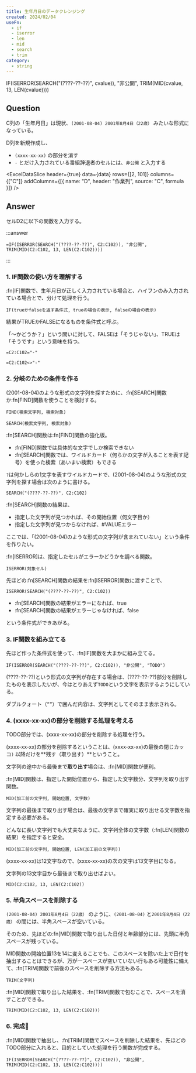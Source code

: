 ```yaml
---
title: 生年月日のデータクレンジング
created: 2024/02/04
useFn:
  - if
  - iserror
  - len
  - mid
  - search
  - trim
category:
  - string
---
```



  IF(ISERROR(SEARCH("(????-??-??)", cvalue)), "非公開", TRIM(MID(cvalue, 13, LEN(cvalue))))

## Question

C列の「生年月日」は現状、`(2001-08-04) 2001年8月4日（22歳）` みたいな形式になっている。

D列を新規作成し、

- `(xxxx-xx-xx)` の部分を消す
- `-` とだけ入力されている番組辞退者のセルには、`非公開` と入力する

<ExcelDataSlice
  header={true}
  data={data}
  rows={[2, 101]}
  columns={["C"]}
  addColumns={[{ name: "D", header: "作業列", source: "C", formula }]}
/>

## Answer

セルD2に以下の関数を入力する。

:::answer

```
=IF(ISERROR(SEARCH("(????-??-??)", C2:C102)), "非公開", TRIM(MID(C2:C102, 13, LEN(C2:C102))))
```

:::

### 1. IF関数の使い方を理解する

:fn[IF]関数で、生年月日が正しく入力されている場合と、ハイフンのみ入力されている場合とで、分けて処理を行う。

```
IF(trueかfalseを返す条件式, trueの場合の表示, falseの場合の表示)
```

結果がTRUEかFALSEになるものを条件式と呼ぶ。

「〜かどうか？」という問いに対して、FALSEは「そうじゃない」、TRUEは「そうです」という意味を持つ。

```
=C2:C102="-"
```

```
=C2:C102<>"-"
```

### 2. 分岐のための条件を作る

(2001-08-04)のような形式の文字列を探すために、:fn[SEARCH]関数か:fn[FIND]関数を使うことを検討する。

```
FIND(検索文字列, 検索対象)
```

```
SEARCH(検索文字列, 検索対象)
```

:fn[SEARCH]関数は:fn[FIND]関数の強化版。

- :fn[FIND]関数では具体的な文字でしか検索できない
- :fn[SEARCH]関数では、ワイルドカード（何らかの文字が入ることを表す記号）を使った検索（あいまい検索）もできる

`?`は何かしらの1文字を表すワイルドカードで、(2001-08-04)のような形式の文字列を探す場合は次のように書ける。

```
SEARCH("(????-??-??)", C2:C102)
```

:fn[SEARCH]関数の結果は、

- 指定した文字列が見つかれば、その開始位置（何文字目か）
- 指定した文字列が見つからなければ、#VALUEエラー

ここでは、「(2001-08-04)のような形式の文字列が含まれていない」という条件を作りたい。

:fn[ISERROR]は、指定したセルがエラーかどうかを調べる関数。

```
ISERROR(対象セル)
```

先ほどの:fn[SEARCH]関数の結果を:fn[ISERROR]関数に渡すことで、

```
ISERROR(SEARCH("(????-??-??)", C2:C102))
```

- :fn[SEARCH]関数の結果がエラーになれば、true
- :fn[SEARCH]関数の結果がエラーじゃなければ、false

という条件式ができあがる。

### 3. IF関数を組み立てる

先ほど作った条件式を使って、:fn[IF]関数を大まかに組み立てる。

```
IF(ISERROR(SEARCH("(????-??-??)", C2:C102)), "非公開", "TODO")
```

(????-??-??)という形式の文字列が存在する場合は、(????-??-??)部分を削除したものを表示したいが、今はとりあえず`TODO`という文字を表示するようにしている。

ダブルクォート（`””`）で囲んだ内容は、文字列としてそのまま表示される。

### 4. (xxxx-xx-xx)の部分を削除する処理を考える

TODO部分では、(xxxx-xx-xx)の部分を削除する処理を行う。

(xxxx-xx-xx)の部分を削除するということは、(xxxx-xx-xx)の最後の閉じカッコ`)` 以降だけを**残す（取り出す）**ということ。

文字列の途中から最後まで**取り出す**場合は、:fn[MID]関数が便利。

:fn[MID]関数は、指定した開始位置から、指定した文字数分、文字列を取り出す関数。

```
MID(加工前の文字列, 開始位置, 文字数)
```

文字列の最後まで取り出す場合は、最後の文字まで確実に取り出せる文字数を指定する必要がある。

どんなに長い文字列でも大丈夫なように、文字列全体の文字数（:fn[LEN]関数の結果）を指定すると安全。

```
MID(加工前の文字列, 開始位置, LEN(加工前の文字列))
```

(xxxx-xx-xx)は12文字なので、(xxxx-xx-xx)の次の文字は13文字目になる。

文字列の13文字目から最後まで取り出せばよい。

```
MID(C2:C102, 13, LEN(C2:C102))
```

### 5. 半角スペースを削除する

`(2001-08-04) 2001年8月4日（22歳）` のように、`(2001-08-04)` と`2001年8月4日（22歳）` の間には、半角スペースが空いている。

そのため、先ほどの:fn[MID]関数で取り出した日付と年齢部分には、先頭に半角スペースが残っている。

MID関数の開始位置13を14に変えることでも、このスペースを除いた上で日付を抽出することはできるが、万が一スペースが空いていない行もある可能性に備えて、:fn[TRIM]関数で前後のスペースを削除する方法もある。

```
TRIM(文字列)
```

:fn[MID]関数で取り出した結果を、:fn[TRIM]関数で包むことで、スペースを消すことができる。

```
TRIM(MID(C2:C102, 13, LEN(C2:C102)))
```

### 6. 完成🎉

:fn[MID]関数で抽出し、:fn[TRIM]関数でスペースを削除した結果を、先ほどのTODO部分に入れると、目的としていた処理を行う関数が完成する。

```
IF(ISERROR(SEARCH("(????-??-??)", C2:C102)), "非公開", TRIM(MID(C2:C102, 13, LEN(C2:C102))))
```
